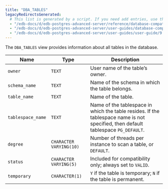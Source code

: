 ```yaml
---
title: "DBA_TABLES"
legacyRedirectsGenerated:
  # This list is generated by a script. If you need add entries, use the `legacyRedirects` key.
  - "/edb-docs/d/edb-postgres-advanced-server/reference/database-compatibility-for-oracle-developers-reference-guide/9.6/Database_Compatibility_for_Oracle_Developers_Reference_Guide.1.158.html"
  - "/edb-docs/d/edb-postgres-advanced-server/user-guides/database-compatibility-for-oracle-developers-guide/9.5/Database_Compatibility_for_Oracle_Developers_Guide.1.270.html"
  - "/edb-docs/d/edb-postgres-advanced-server/user-guides/user-guide/9.5/EDB_Postgres_Enterprise_Guide.1.216.html"
---
```


<div id="dba_tables" class="registered_link"></div>

The `DBA_TABLES` view provides information about all tables in the database.

| Name              | Type                    | Description                                                                                                                       |
| ----------------- | ----------------------- | --------------------------------------------------------------------------------------------------------------------------------- |
| `owner`           | `TEXT`                  | User name of the table’s owner.                                                                                                   |
| `schema_name`     | `TEXT`                  | Name of the schema in which the table belongs.                                                                                    |
| `table_name`      | `TEXT`                  | Name of the table.                                                                                                                |
| `tablespace_name` | `TEXT`                  | Name of the tablespace in which the table resides. If the tablespace name is not specified, then default tablespace `PG_DEFAULT`. |
| `degree`          | `CHARACTER VARYING(10)` | Number of threads per instance to scan a table, or `DEFAULT`.                                                                     |
| `status`          | `CHARACTER VARYING(5)`  | Included for compatibility only; always set to `VALID`.                                                                           |
| `temporary`       | `CHARACTER(1)`          | `Y` if the table is temporary; `N` if the table is permanent.                                                                     |
